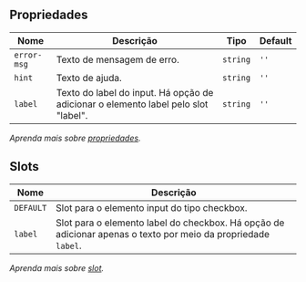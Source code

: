 
## Propriedades

| Nome | Descrição | Tipo | Default |
| ---- | --------- | ---- | ------- |
| `error-msg`  | Texto de mensagem de erro. | <code>string</code> | `''` |
| `hint`  | Texto de ajuda. | <code>string</code> | `''` |
| `label`  | Texto do label do input. Há opção de adicionar o elemento label pelo slot "label". | <code>string</code> | `''` |

*Aprenda mais sobre <a href="/alcance/docs/components/introducao#propriedades" class="alc-link">propriedades</a>.*

## Slots

| Nome | Descrição |
| ---- | --------- |
| `DEFAULT` | Slot para o elemento input do tipo checkbox. |
| `label` | Slot para o elemento label do checkbox. Há opção de adicionar apenas o texto por meio da propriedade `label`. |

*Aprenda mais sobre <a href="/alcance/docs/components/introducao#slot" class="alc-link">slot</a>.*
